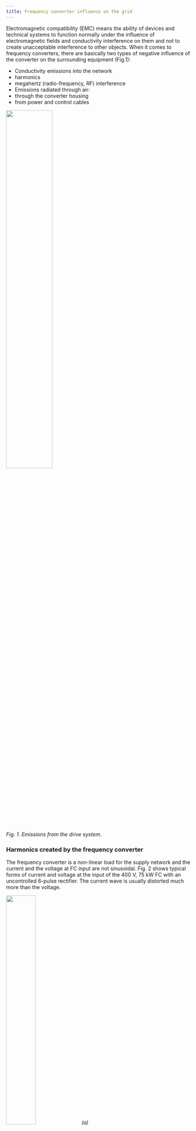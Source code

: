 ```yaml
---
title: Frequency converter influence on the grid
---
```


Electromagnetic compatibility (EMC) means the ability of devices and technical systems to function normally under the influence of electromagnetic fields and conductivity interference on them and not to create unacceptable interference to other objects. When it comes to frequency converters, there are basically two types of negative influence of the converter on the surrounding equipment (Fig.1):
* Conductivity emissions into the network
 * harmonics
 * megahertz (radio-frequency, RF) interference
* Emissions radiated through air:
 * through the converter housing
 * from power and control cables


<img src={emc_emissionsImage.src} width="50%" height="50%" />

_Fig. 1. Emissions from the drive system_.

### Harmonics created by the frequency converter
The frequency converter is a non-linear load for the supply network and the current and the voltage at FC input are not sinusoidal. Fig. 2 shows typical forms of current and voltage at the input of the 400 V, 75 kW FC with an uncontrolled 6-pulse rectifier. The current wave is usually distorted much more than the voltage.


<img src={fc_input_iImage.src} width="40%" height="40%" /> _(a)_


<img src={fc_input_uImage.src} width="40%" height="40%" /> _(b)_

_Fig. 2. Waveforms of current (a) and voltage (b)_.


<img src={harmonics_cImage.src} width="40%" height="40%" /> _(a)_


<img src={harmonics_uImage.src} width="40%" height="40%" /> _(b)_

_Fig. 3. Fourier transformation of current (a) and voltage (b)_.

### Measures of current and voltage distortion
The common measure of the harmonic distortion of the current wave is "total harmonic distortion (current)" - THD(i):

$$K_I=\sqrt  \frac{\sum_{i\neq0} I_n^2 }{I_1^2}$$

A similar factor is used for voltage - THD(u):

$$K_U=\sqrt  \frac{\sum_{i\neq0} U_n^2 }{U_1^2}$$

For example, for the waveform in Fig.2 the values of $$K_I$$ and $$K_U$$ are 40.2% and 6.6%, respectively. Sometimes in the expressions for the sinusoidal distortion coefficients in the denominator the non-effective value of the first harmonic ($$U_1$$ or $$I_1$$), but r.m.s. value ($$U$$ or $$I$$).

### Negative effects of harmonics
* Equipment misoperation and failure
 * e.g. failure due to overheating of transformers, motors and cables, failure of capacitors because of resonance, failure due to insulation deterioration.
* Inconsistent meter reading
* Need for oversizing neutrals, transformers, generators
* Extra losses/Inefficiencies/power factor penalties

### What defines how strong the distortion is
Level of distortion is defined by the topology of the FC and the used filters (if any) as well as stiffness of the grid.
To define the «stiffness» of the supply grid, the short-circuit current $$I_c$$ is calculated by hypothetically placing short-circuit at the supply terminals. The stiffness of the supply must be calculated in relation to the load current, therefore, the stiffness is defined by a ration called short-circuit ratio (SCR):
$$SCR=Ic_/I_L$$,  where $$I_L$$ – fundamental frequency component of the load current.

The stiffer the grid will be (the higher the SCR) the more harmonics the FC is usually allowed to inject into the grid.

Influence of the topology and the filters is presented in a few diagrams below.
Standard uncontrolled 6-pulse rectifier with a choke as the input filter (Fig.4,a) produced quite a lot of current distortion (Fig.4,b).


<img src={a6p_with_chokeImage.src} width="40%" height="40%" /> _(a)_


<img src={THDi28Image.src} width="25%" height="25%" /> _(b)_

_Fig. 4. 6-pulse rectifier with a choke; system topology (a) and current waveform with THD(i)=28% (b)._

12-pulse scheme with 3-winding transformer (Fig.5,a) reduces harmonics injected into the grid (Fig. 5,b) compared to 6-pulse scheme with 2-winding transformer.


<img src={a12pImage.src} width="40%" height="40%" /> _(a)_


<img src={THDi15Image.src} width="25%" height="25%" /> _(b)_

_Fig. 5. Topology of the 12-pulse system (a) and current waveform with THD(i)=15% (b)_.

AFE converter provides lowest THD(i) (Fig. 6,b) but a bit higher THD(u) than 12-pulse scheme.


<img src={fc_with_LCLImage.src} width="50%" height="50%" /> _(a)_


<img src={THDi5Image.src} width="25%" height="25%" /> _(b)_

_Fig. 6. AFE converter with LCL filter (a) and the current waveform with THD(i)=5% (b)_.
